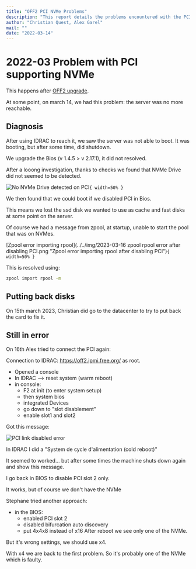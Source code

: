 ```yaml
---
title: "OFF2 PCI NVMe Problems"
description: "This report details the problems encountered with the PCI card supporting NVMe drives on off2 after an upgrade. It covers diagnosis, troubleshooting steps including BIOS configuration and physical checks, and the eventual conclusion that a faulty NVMe drive was the likely cause."
author: "Christian Quest, Alex Garel"
mail: ""
date: "2022-03-14"
---
```


# 2022-03 Problem with PCI supporting NVMe

This happens after [OFF2 upgrade](../2023//2023-02-17-off2-upgrade.mdx).

At some point, on march 14, we had this problem: the server was no more reachable.

## Diagnosis

After using IDRAC to reach it, we saw the server was not able to boot. It was booting, but after some time, did shutdown.

We upgrade the Bios (v 1.4.5 > v 2.17.1), it did not resolved.

After a looong investigation, thanks to checks we found that NVMe Drive did not seemed to be detected.

![No NVMe Drive detected on PCI](../../img/2023-03-16-off2-test-error-pci-device.png "No NVMe Drive detected on PCI while testing")`{ width=50% }`

We then found that we could boot if we disabled PCI in Bios.

This means we lost the ssd disk we wanted to use as cache and fast disks at some point on the server.

Of course we had a message from zpool, at startup, unable to start the pool that was on NVMes.

[Zpool error importing rpool](../../img/2023-03-16 zpool rpool error after disabling PCI.png "Zpool error importing rpool after disabling PCI")`{ width=50% }`

This is resolved using:
```bash
zpool import rpool -m
```

## Putting back disks

On 15th march 2023, Christian did go to the datacenter to try to put back the card to fix it.

## Still in error

On 16th Alex tried to connect the PCI again:

Connection to IDRAC: https://off2.ipmi.free.org/ as root.

* Opened a console
* In IDRAC --> reset system (warm reboot)
* in console:
  * F2 at init (to enter system setup)
  * then system bios 
  * integrated Devices 
  * go down to "slot disablement"
  * enable slot1 and slot2

Got this message:

![PCI link disabled error](../../img/2023-04-14%20error%20PCI%20link%20disabled.png "PCI link disabled error on startup")

In IDRAC I did a "System de cycle d'alimentation (cold reboot)"

It seemed to worked... but after some times the machine shuts down again and show this message.

I go back in BIOS to disable PCI slot 2 only.

It works, but of course we don't have the NVMe

Stephane tried another approach:
* in the BIOS:
  * enabled PCI slot 2
  * disabled bifurcation auto discovery
  * put 4x4x8 instead of x16
After reboot we see only one of the NVMe.

But it's wrong settings, we should use x4.

With x4 we are back to the first problem. So it's probably one of the NVMe which is faulty.
